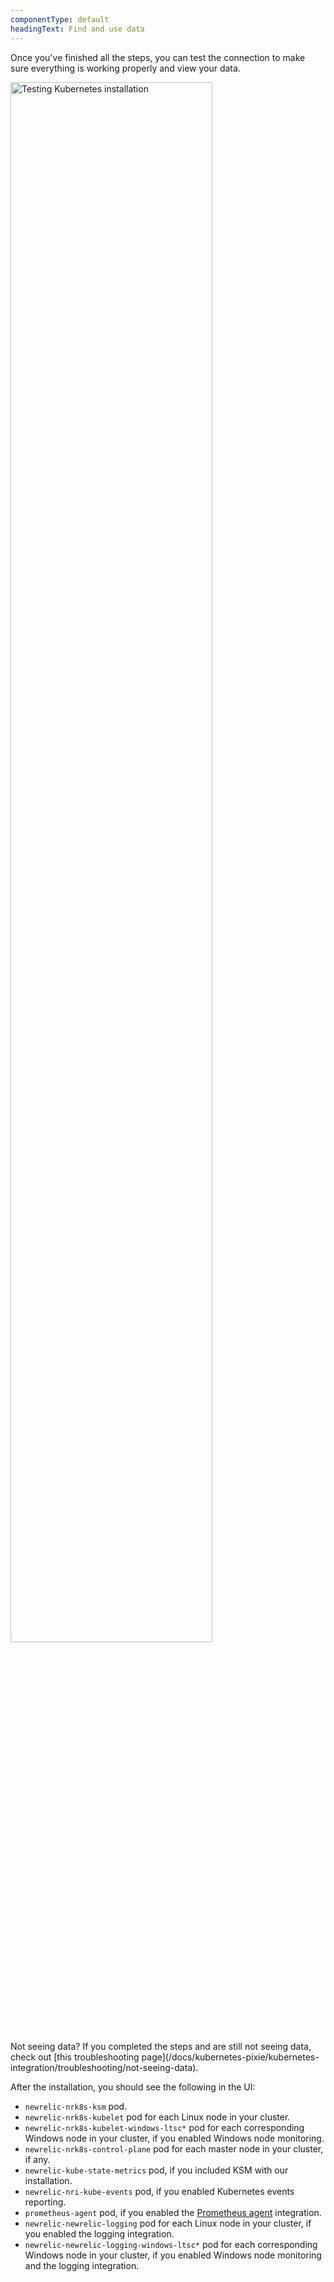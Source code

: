 ```yaml
---
componentType: default
headingText: Find and use data
---
```


Once you've finished all the steps, you can test the connection to make sure everything is working properly and view your data.

<img
  width="80%;"
  title="Testing Kubernetes installation"
  alt="Testing Kubernetes installation"
  src="/images/kubernetes_screenshot-crop_test-connection.webp"
/>

<Callout variant="tip">
  Not seeing data? If you completed the steps and are still not seeing data, check out [this troubleshooting page](/docs/kubernetes-pixie/kubernetes-integration/troubleshooting/not-seeing-data).
</Callout>

After the installation, you should see the following in the UI:

* `newrelic-nrk8s-ksm` pod.
* `newrelic-nrk8s-kubelet` pod for each Linux node in your cluster.
* `newrelic-nrk8s-kubelet-windows-ltsc*` pod for each corresponding Windows node in your cluster, if you enabled Windows node monitoring.
* `newrelic-nrk8s-control-plane` pod for each master node in your cluster, if any.
* `newrelic-kube-state-metrics` pod, if you included KSM with our installation.
* `newrelic-nri-kube-events` pod, if you enabled Kubernetes events reporting.
* `prometheus-agent` pod, if you enabled the [Prometheus agent](/docs/infrastructure/prometheus-integrations/install-configure-prometheus-agent/install-prometheus-agent) integration.
* `newrelic-newrelic-logging` pod for each Linux node in your cluster, if you enabled the logging integration.
* `newrelic-newrelic-logging-windows-ltsc*` pod for each corresponding Windows node in your cluster, if you enabled Windows node monitoring and the logging integration.


